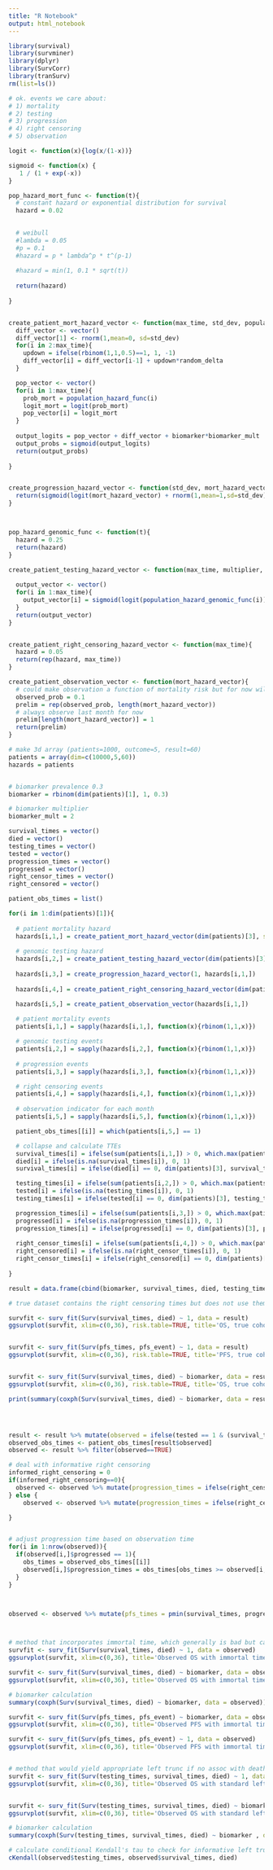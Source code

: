 ```yaml
---
title: "R Notebook"
output: html_notebook
---
```



```r
library(survival)
library(survminer)
library(dplyr)
library(SurvCorr)
library(tranSurv)
rm(list=ls())
```


```r
# ok. events we care about:
# 1) mortality
# 2) testing
# 3) progression
# 4) right censoring
# 5) observation
```

```r
logit <- function(x){log(x/(1-x))}

sigmoid <- function(x) {
   1 / (1 + exp(-x))
}
```


```r

pop_hazard_mort_func <- function(t){
  # constant hazard or exponential distribution for survival
  hazard = 0.02

  
  # weibull
  #lambda = 0.05
  #p = 0.1
  #hazard = p * lambda^p * t^(p-1)
  
  #hazard = min(1, 0.1 * sqrt(t))
  
  return(hazard)
  
}


create_patient_mort_hazard_vector <- function(max_time, std_dev, population_hazard_func, biomarker, biomarker_mult, random_delta){
  diff_vector <- vector()
  diff_vector[1] <- rnorm(1,mean=0, sd=std_dev)
  for(i in 2:max_time){
    updown = ifelse(rbinom(1,1,0.5)==1, 1, -1)
    diff_vector[i] = diff_vector[i-1] + updown*random_delta
  }

  pop_vector <- vector()
  for(i in 1:max_time){
    prob_mort = population_hazard_func(i)
    logit_mort = logit(prob_mort)
    pop_vector[i] = logit_mort
  }
  
  output_logits = pop_vector + diff_vector + biomarker*biomarker_mult
  output_probs = sigmoid(output_logits)
  return(output_probs)
  
}


create_progression_hazard_vector <- function(std_dev, mort_hazard_vector){
  return(sigmoid(logit(mort_hazard_vector) + rnorm(1,mean=1,sd=std_dev)))
}



pop_hazard_genomic_func <- function(t){
  hazard = 0.25
  return(hazard)
}

create_patient_testing_hazard_vector <- function(max_time, multiplier, patient_mort_hazard_vector, population_hazard_genomic_func){
  
  output_vector <- vector()
  for(i in 1:max_time){
    output_vector[i] = sigmoid(logit(population_hazard_genomic_func(i)) + multiplier*logit(patient_mort_hazard_vector[i]) )
  }
  return(output_vector)
}


create_patient_right_censoring_hazard_vector <- function(max_time){
  hazard = 0.05
  return(rep(hazard, max_time))
}

create_patient_observation_vector <- function(mort_hazard_vector){
  # could make observation a function of mortality risk but for now will not
  observed_prob = 0.1
  prelim = rep(observed_prob, length(mort_hazard_vector))
  # always observe last month for now
  prelim[length(mort_hazard_vector)] = 1
  return(prelim)
}

```


```r
# make 3d array (patients=1000, outcome=5, result=60)
patients = array(dim=c(10000,5,60))
hazards = patients


# biomarker prevalence 0.3
biomarker = rbinom(dim(patients)[1], 1, 0.3)

# biomarker multiplier
biomarker_mult = 2

survival_times = vector()
died = vector()
testing_times = vector()
tested = vector()
progression_times = vector()
progressed = vector()
right_censor_times = vector()
right_censored = vector()

patient_obs_times = list()

for(i in 1:dim(patients)[1]){
  
  # patient mortality hazard
  hazards[i,1,] = create_patient_mort_hazard_vector(dim(patients)[3], std_dev = 2, pop_hazard_mort_func, biomarker[i], biomarker_mult, random_delta = 1)
  
  # genomic testing hazard
  hazards[i,2,] = create_patient_testing_hazard_vector(dim(patients)[3], multiplier = 2, hazards[i,1,], pop_hazard_genomic_func)
  
  hazards[i,3,] = create_progression_hazard_vector(1, hazards[i,1,])
  
  hazards[i,4,] = create_patient_right_censoring_hazard_vector(dim(patients)[3])

  hazards[i,5,] = create_patient_observation_vector(hazards[i,1,])
  
  # patient mortality events
  patients[i,1,] = sapply(hazards[i,1,], function(x){rbinom(1,1,x)})

  # genomic testing events
  patients[i,2,] = sapply(hazards[i,2,], function(x){rbinom(1,1,x)})
  
  # progression events
  patients[i,3,] = sapply(hazards[i,3,], function(x){rbinom(1,1,x)})

  # right censoring events
  patients[i,4,] = sapply(hazards[i,4,], function(x){rbinom(1,1,x)})
  
  # observation indicator for each month
  patients[i,5,] = sapply(hazards[i,5,], function(x){rbinom(1,1,x)})

  patient_obs_times[[i]] = which(patients[i,5,] == 1)

  # collapse and calculate TTEs
  survival_times[i] = ifelse(sum(patients[i,1,]) > 0, which.max(patients[i,1,]), NA)
  died[i] = ifelse(is.na(survival_times[i]), 0, 1)
  survival_times[i] = ifelse(died[i] == 0, dim(patients)[3], survival_times[i])

  testing_times[i] = ifelse(sum(patients[i,2,]) > 0, which.max(patients[i,2,]), NA)
  tested[i] = ifelse(is.na(testing_times[i]), 0, 1)
  testing_times[i] = ifelse(tested[i] == 0, dim(patients)[3], testing_times[i])

  progression_times[i] = ifelse(sum(patients[i,3,]) > 0, which.max(patients[i,3,]), NA)
  progressed[i] = ifelse(is.na(progression_times[i]), 0, 1)
  progression_times[i] = ifelse(progressed[i] == 0, dim(patients)[3], progression_times[i])
  
  right_censor_times[i] = ifelse(sum(patients[i,4,]) > 0, which.max(patients[i,4,]), NA)
  right_censored[i] = ifelse(is.na(right_censor_times[i]), 0, 1)
  right_censor_times[i] = ifelse(right_censored[i] == 0, dim(patients)[3], right_censor_times[i])  
  
}

result = data.frame(cbind(biomarker, survival_times, died, testing_times, tested, progression_times, progressed, right_censor_times, right_censored)) %>% mutate(pfs_times = pmin(progression_times, survival_times)) %>% mutate(pfs_event = ifelse(died==0 & pfs_times == dim(patients)[3], 0, 1))

# true dataset contains the right censoring times but does not use them in pfs and os calculations

survfit <- surv_fit(Surv(survival_times, died) ~ 1, data = result)
ggsurvplot(survfit, xlim=c(0,36), risk.table=TRUE, title='OS, true cohort')


survfit <- surv_fit(Surv(pfs_times, pfs_event) ~ 1, data = result)
ggsurvplot(survfit, xlim=c(0,36), risk.table=TRUE, title='PFS, true cohort')


survfit <- surv_fit(Surv(survival_times, died) ~ biomarker, data = result)
ggsurvplot(survfit, xlim=c(0,36), risk.table=TRUE, title='OS, true cohort')

print(summary(coxph(Surv(survival_times, died) ~ biomarker, data = result)))





```







```r
result <- result %>% mutate(observed = ifelse(tested == 1 & (survival_times >= testing_times), TRUE, FALSE))
observed_obs_times <- patient_obs_times[result$observed]
observed <- result %>% filter(observed==TRUE)

# deal with informative right censoring
informed_right_censoring = 0
if(informed_right_censoring==0){
  observed <- observed %>% mutate(progression_times = ifelse(right_censored == 1 & right_censor_times < progression_times, right_censor_times, progression_times)) %>% mutate(progressed = ifelse(right_censored == 1 & progression_times == right_censor_times, 0, progressed)) %>% mutate(survival_times = ifelse(right_censored == 1 & right_censor_times < survival_times, right_censor_times, survival_times)) %>% mutate(died = ifelse(right_censored == 1 & survival_times == right_censor_times, 0, died))
} else {
    observed <- observed %>% mutate(progression_times = ifelse(right_censored == 1 & right_censor_times < progression_times, right_censor_times, progression_times)) %>% mutate(progressed = ifelse(right_censored == 1 & progression_times == right_censor_times, 0, progressed)) %>% mutate(survival_times = ifelse(died==0 & right_censored == 1 & right_censor_times < survival_times, right_censor_times, survival_times)) 

}


# adjust progression time based on observation time
for(i in 1:nrow(observed)){
  if(observed[i,]$progressed == 1){
    obs_times = observed_obs_times[[i]]
    observed[i,]$progression_times = obs_times[obs_times >= observed[i,]$progression_times][1]
  }
}



observed <- observed %>% mutate(pfs_times = pmin(survival_times, progression_times)) %>% mutate(pfs_event = ifelse(progressed==1 | died == 1, 1, 0))



# method that incorporates immortal time, which generally is bad but can sometimes lead to less biased estimates here
survfit <- surv_fit(Surv(survival_times, died) ~ 1, data = observed)
ggsurvplot(survfit, xlim=c(0,36), title='Observed OS with immortal time', risk.table=TRUE)

survfit <- surv_fit(Surv(survival_times, died) ~ biomarker, data = observed)
ggsurvplot(survfit, xlim=c(0,36), title='Observed OS with immortal time', risk.table=TRUE)

# biomarker calculation
summary(coxph(Surv(survival_times, died) ~ biomarker, data = observed))

survfit <- surv_fit(Surv(pfs_times, pfs_event) ~ biomarker, data = observed)
ggsurvplot(survfit, xlim=c(0,36), title='Observed PFS with immortal time', risk.table=TRUE)

survfit <- surv_fit(Surv(pfs_times, pfs_event) ~ 1, data = observed)
ggsurvplot(survfit, xlim=c(0,36), title='Observed PFS with immortal time', risk.table=TRUE)


# method that would yield appropriate left trunc if no assoc with death
survfit <- surv_fit(Surv(testing_times, survival_times, died) ~ 1, data = observed)
ggsurvplot(survfit, xlim=c(0,36), title='Observed OS with standard left trunc', risk.table=TRUE)


survfit <- surv_fit(Surv(testing_times, survival_times, died) ~ biomarker, data = observed)
ggsurvplot(survfit, xlim=c(0,36), title='Observed OS with standard left trunc', risk.table=TRUE)

# biomarker calculation
summary(coxph(Surv(testing_times, survival_times, died) ~ biomarker , data = observed))


```


```r
# calculate conditional Kendall's tau to check for informative left truncation
cKendall(observed$testing_times, observed$survival_times, died)
```
